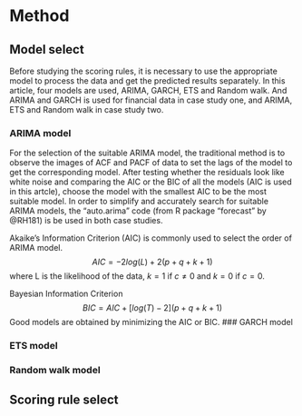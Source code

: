 # Method

## Model select

Before studying the scoring rules, it is necessary to use the appropriate model to process the data and get the predicted results separately. In this article, four models are used, ARIMA, GARCH, ETS and Random walk. And ARIMA and GARCH is used for financial data in case study one, and ARIMA, ETS and Random walk in case study two.

### ARIMA model

For the selection of the suitable ARIMA model, the traditional method is to observe the images of ACF and PACF of data to set the lags of the model to get the corresponding model. After testing whether the residuals look like white noise and comparing the AIC or the BIC of all the models (AIC is used in this artcle), choose the model with the smallest AIC to be the most suitable model. In order to simplify and accurately search for suitable ARIMA models, the "auto.arima" code (from R package "forecast" by @RH181) is be used in both case studies.

Akaike’s Information Criterion (AIC) is commonly used to select the order of ARIMA model.
$$AIC=-2log(L)+2(p+q+k+1)$$
where L is the likelihood of the data, $k=1$ if $c\neq0$ and $k=0$ if $c=0$.

Bayesian Information Criterion
$$BIC=AIC+[log(T)-2](p+q+k+1)$$
Good models are obtained by minimizing the AIC or BIC.
### GARCH model

### ETS model

### Random walk model

## Scoring rule select

### 

